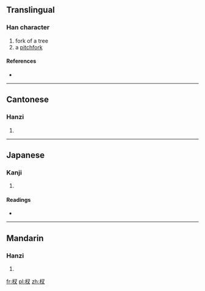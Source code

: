 ==Translingual==

===Han character===
{{Han char|rn=75|rad=木|as=03|sn=7|four=4794<sub>0</sub>|canj=木水戈 (DEI)}}

# fork of a tree
# a [[pitchfork]]

====References====
* {{Han ref|kx=0511.030|dkj=14451|dj=0895.020|hdz=21163.040|uh=6748|ud=26440|bh=CB43|bd=52035}}

----

==Cantonese==

===Hanzi===
{{yue-hanzi|jyut=|y=cha1}}

# {{defn|lang=yue|sort=木03}}

----

==Japanese==

===Kanji===
{{ja-kanji|grade=|rs=木03}}

# {{defn|lang=ja|sort=木03}}

====Readings====
* {{ja-readings|on=[[さ]] (sa), [[しゃ]] (sha), [[さい]] (sai)|kun=[[えだ]] (eda)}}

----

==Mandarin==

===Hanzi===
{{cmn-hanzi|pin=[[chā]] ([[cha1]])|wg=ch'a<sup>1</sup>}}

# {{defn|lang=cmn|sort=木03}}

[[fr:杈]]
[[pl:杈]]
[[zh:杈]]